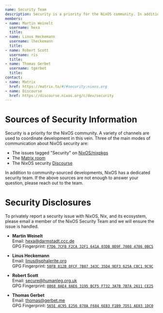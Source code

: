 ```yaml
---
name: Security Team
description: Security is a priority for the NixOS community. In addition to community-sourced developments, NixOS has a dedicated team, to look into privately reported security issues.
members:
- name: Martin Weinelt
  username: hexa
  title:
- name: Linus Heckemann
  username: lheckemann
  title:
- name: Robert Scott
  username: ris
  title:
- name: Thomas Gerbet
  username: tgerbet
  title:
contact:
- name: Matrix
  href: https://matrix.to/#/#security:nixos.org
- name: Discourse
  href: https://discourse.nixos.org/c/dev/security
---
```


# Sources of Security Information

Security is a priority for the NixOS community. A variety of channels are used to coordinate development in this vein. Three of the main modes of communication about NixOS security are:

- The issues tagged "Security" on [NixOS/nixpkgs](https://github.com/NixOS/nixpkgs/issues?q=is%3Aopen+is%3Aissue+label%3A%221.severity%3A+security%22)
- The [Matrix room](https://matrix.to/#/#security:nixos.org)
- The NixOS security [Discourse](https://discourse.nixos.org/c/dev/security)

In addition to community-sourced developments, NixOS has a dedicated security team. If the above sources are not enough to answer your question, please reach out to the team.

# Security Disclosures

To privately report a security issue with NixOS, Nix, and its ecosystem, please email a member of the NixOS Security Team and we will ensure the issue is handled.

- **Martin Weinelt**<br/>
  Email: [hexa@darmstadt.ccc.de](mailto:hexa@darmstadt.ccc.de)<br/>
  GPG Fingerprint: [`F7D6 7CFB F2CA 32F1 641A 03DB 0D9F 7008 4786 0BC5`](https://keys.openpgp.org/vks/v1/by-fingerprint/F7D67CFBF2CA32F1641A03DB0D9F700847860BC5)

- **Linus Heckemann**<br/>
  Email: [linus@sphalerite.org](mailto:linus@sphalerite.org)<br/>
  GPG Fingerprint: [`58FB 812B 0FCF 7B87 343C 35D4 9EF3 625A C8C1 9C9C`](https://keys.openpgp.org/vks/v1/by-fingerprint/58FB812B0FCF7B87343C35D49EF3625AC8C19C9C)

- **Robert Scott**<br/>
  Email: [secure@humanleg.org.uk](mailto:secure@humanleg.org.uk)<br/>
  GPG Fingerprint: [`8868 8AE4 8AE6 3195 BCF5 F732 3A7B 7B7A 2611 CE25`](https://keys.openpgp.org/vks/v1/by-fingerprint/88688AE48AE63195BCF5F7323A7B7B7A2611CE25)

- **Thomas Gerbet**<br/>
  Email: [thomas@gerbet.me](mailto:thomas@gerbet.me)<br/>
  GPG Fingerprint: [`565E 4C95 E256 878A F684 6EB3 F1B9 7D51 AE83 1DC0`](https://keys.openpgp.org/vks/v1/by-fingerprint/565E4C95E256878AF6846EB3F1B97D51AE831DC0)
